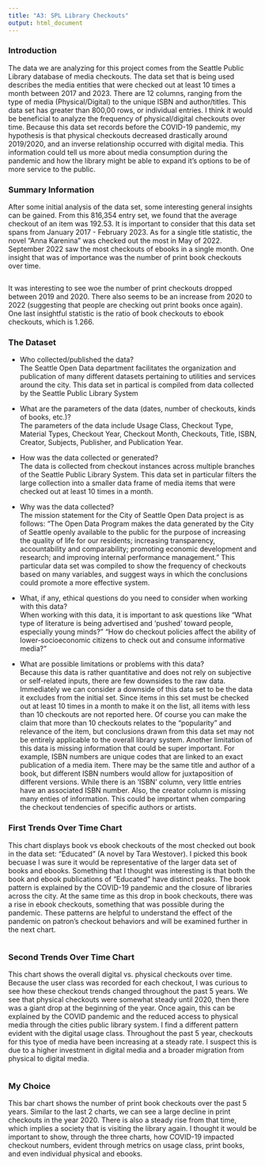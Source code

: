 ```yaml
---
title: "A3: SPL Library Checkouts"
output: html_document
---
```


### Introduction

The data we are analyzing for this project comes from the Seattle Public Library database of media checkouts. The data set that is being used describes the media entities that were checked out at least 10 times a month between 2017 and 2023. There are 12 columns, ranging from the type of media (Physical/Digital) to the unique ISBN and author/titles. This data set has greater than 800,00 rows, or individual entries. I think it would be beneficial to analyze the frequency of physical/digital checkouts over time. Because this data set records before the COVID-19 pandemic, my hypothesis is that physical checkouts decreased drastically around 2019/2020, and an inverse relationship occurred with digital media. This information could tell us more about media consumption during the pandemic and how the library might be able to expand it's options to be of more service to the public.

### Summary Information

After some initial analysis of the data set, some interesting general insights can be gained. From this 816,354 entry set, we found that the average checkout of an item was 192.53. It is important to consider that this data set spans from January 2017 - February 2023. As for a single title statistic, the novel "Anna Karenina" was checked out the most in May of 2022. September 2022 saw the most checkouts of ebooks in a single month. One insight that was of importance was the number of print book checkouts over time.

```r

```
It was interesting to see woe the number of print checkouts dropped between 2019 and 2020. There also seems to be an increase from 2020 to 2022 (suggesting that people are checking out print books once again). One last insightful statistic is the ratio of book checkouts to ebook checkouts, which is 1.266.

### The Dataset

-   Who collected/published the data?\
    The Seattle Open Data department facilitates the organization and publication of many different datasets pertaining to utilities and services around the city. This data set in partical is compiled from data collected by the Seattle Public Library System

-   What are the parameters of the data (dates, number of checkouts, kinds of books, etc.)?\
    The parameters of the data include Usage Class, Checkout Type, Material Types, Checkout Year, Checkout Month, Checkouts, Title, ISBN, Creator, Subjects, Publisher, and Publication Year.

-   How was the data collected or generated?\
    The data is collected from checkout instances across multiple branches of the Seattle Public Library System. This data set in particular filters the large collection into a smaller data frame of media items that were checked out at least 10 times in a month.

-   Why was the data collected?\
    The mission statement for the City of Seattle Open Data project is as follows: "The Open Data Program makes the data generated by the City of Seattle openly available to the public for the purpose of increasing the quality of life for our residents; increasing transparency, accountability and comparability; promoting economic development and research; and improving internal performance management." This particular data set was compiled to show the frequency of checkouts based on many variables, and suggest ways in which the conclusions could promote a more effective system.

-   What, if any, ethical questions do you need to consider when working with this data?\
    When working with this data, it is important to ask questions like "What type of literature is being advertised and 'pushed' toward people, especially young minds?" "How do checkout policies affect the ability of lower-socioeconomic citizens to check out and consume informative media?"

-   What are possible limitations or problems with this data?\
    Because this data is rather quantitative and does not rely on subjective or self-related inputs, there are few downsides to the raw data. Immediately we can consider a downside of this data set to be the data it excludes from the initial set. Since items in this set must be checked out at least 10 times in a month to make it on the list, all items with less than 10 checkouts are not reported here. Of course you can make the claim that more than 10 checkouts relates to the "popularity" and relevance of the item, but conclusions drawn from this data set may not be entirely applicable to the overall library system. Another limitation of this data is missing information that could be super important. For example, ISBN numbers are unique codes that are linked to an exact publication of a media item. There may be the same title and author of a book, but different ISBN numbers would allow for juxtaposition of different versions. While there is an 'ISBN' column, very little entries have an associated ISBN number. Also, the creator column is missing many enties of information. This could be important when comparing the checkout tendencies of specific authors or artists.

### First Trends Over Time Chart

This chart displays book vs ebook checkouts of the most checked out book in the data set: "Educated" (A novel by Tara Westover). I picked this book becuase I was sure it would be representative of the larger data set of books and ebooks. Something that I thought was interesting is that both the book and ebook publications of "Educated" have distinct peaks. The book pattern is explained by the COVID-19 pandemic and the closure of libraries across the city. At the same time as this drop in book checkouts, there was a rise in ebook checkouts, something that was possible during the pandemic. These patterns are helpful to understand the effect of the pandemic on patron's checkout behaviors and will be examined further in the next chart. 


```r
```

### Second Trends Over Time Chart


This chart shows the overall digital vs. physical checkouts over time. Because the user class was recorded for each checkout, I was curious to see how these checkout trends changed throughout the past 5 years. We see that physical checkouts were somewhat steady until 2020, then there was a giant drop at the beginning of the year. Once again, this can be explained by the COVID pandemic and the reduced access to physical media through the cities public library system. I find a different pattern evident with the digital usage class. Throughout the past 5 year, checkouts for this tyoe of media have been increasing at a steady rate. I suspect this is due to a higher investment in digital media and a broader migration from physical to digital media.  

```r
```

### My Choice

This bar chart shows the number of print book checkouts over the past 5 years. Similar to the last 2 charts, we can see a large decline in print checkouts in the year 2020. There is also a steady rise from that time, which implies a society that is visiting the library again. I thought it would be important to show, through the three charts, how COVID-19 impacted checkout numbers, evident through metrics on usage class, print books, and even individual physical and ebooks. 



```r
```
